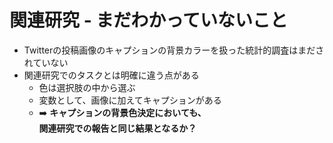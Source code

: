<div>
  <h1>関連研究 - まだわかっていないこと</h1>
  <div>
    <ul style={{
      fontSize: 38,
      marginTop: 40,
      width: 1000
    }} className="list-with-nice-margin centered" >
      <li>
        Twitterの投稿画像のキャプションの背景カラーを扱った統計的調査はまだされていない
      </li>
      <li>関連研究でのタスクとは明確に違う点がある
        <ul>
          <li>色は選択肢の中から選ぶ</li>
          <li>変数として、画像に加えてキャプションがある</li>
          <li style={{
            listStyleType: "none"
          }} >
            ➡️ <b>キャプションの背景色決定においても、<br/>関連研究での報告と同じ結果となるか？</b>
          </li>
        </ul>
      </li>
    </ul>
  </div>
</div>
